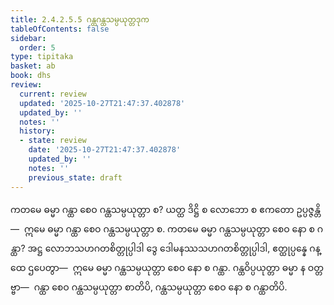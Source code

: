 ```yaml
---
title: 2.4.2.5.5 ဂန္ထဂန္ထသမ္ပယုတ္တဒုက
tableOfContents: false
sidebar:
  order: 5
type: tipitaka
basket: ab
book: dhs
review:
  current: review
  updated: '2025-10-27T21:47:37.402878'
  updated_by: ''
  notes: ''
  history:
  - state: review
    date: '2025-10-27T21:47:37.402878'
    updated_by: ''
    notes: ''
    previous_state: draft
---
```



<ReviewStatus review={frontmatter.review} showDetails={true} />

<HypothesisAnnotation frontmatter={frontmatter} />

<DynamicBreadcrumb />

<Division number="1497" book="dhs" e="ch" v="29" p="283">

<Paragraph number="2208" book="dhs">
ကတမေ ဓမ္မာ ဂန္ထာ စေဝ ဂန္ထသမ္ပယုတ္တာ စ? ယတ္ထ ဒိဋ္ဌိ စ လောဘော စ ဧကတော ဥပ္ပဇ္ဇန္တိ—  ဣမေ ဓမ္မာ ဂန္ထာ စေဝ ဂန္ထသမ္ပယုတ္တာ စ.
</Paragraph>

</Division>
<Division number="1498" book="dhs" e="ch" v="29" p="283">

<Paragraph number="2209" book="dhs">
ကတမေ ဓမ္မာ ဂန္ထသမ္ပယုတ္တာ စေဝ နော စ ဂန္ထာ? အဋ္ဌ လောဘသဟဂတစိတ္တုပ္ပါဒါ ဒွေ ဒေါမနဿသဟဂတစိတ္တုပ္ပါဒါ, ဧတ္ထုပ္ပန္နေ ဂန္ထေ ဌပေတွာ—  ဣမေ ဓမ္မာ ဂန္ထသမ္ပယုတ္တာ စေဝ နော စ ဂန္ထာ. ဂန္ထဝိပ္ပယုတ္တာ ဓမ္မာ န ဝတ္တဗ္ဗာ—  ဂန္ထာ စေဝ ဂန္ထသမ္ပယုတ္တာ စာတိပိ, ဂန္ထသမ္ပယုတ္တာ စေဝ နော စ ဂန္ထာတိပိ.
</Paragraph>
</Division>